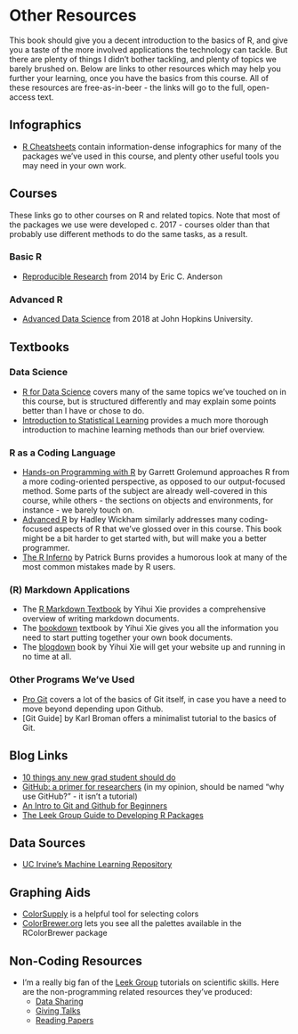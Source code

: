 # Other Resources
This book should give you a decent introduction to the basics of R, and give you a taste of the more involved applications the technology can tackle. But there are plenty of things I didn't bother tackling, and plenty of topics we barely brushed on. Below are links to other resources which may help you further your learning, once you have the basics from this course. All of these resources are free-as-in-beer - the links will go to the full, open-access text.

## Infographics {-}
* [R Cheatsheets](https://www.rstudio.com/resources/cheatsheets/) contain information-dense infographics for many of the packages we've used in this course, and plenty other useful tools you may need in your own work.

## Courses {-}
These links go to other courses on R and related topics. Note that most of the packages we use were developed c. 2017 - courses older than that probably use different methods to do the same tasks, as a result.

### Basic R {-}

* [Reproducible Research](http://eriqande.github.io/rep-res-web/syllabus.html) from 2014 by Eric C. Anderson

### Advanced R {-}
* [Advanced Data Science](https://jhu-advdatasci.github.io/2018/) from 2018 at John Hopkins University.

## Textbooks {-}
### Data Science {-}

* [R for Data Science](https://r4ds.had.co.nz/) covers many of the same topics we've touched on in this course, but is structured differently and may explain some points better than I have or chose to do.
* [Introduction to Statistical Learning](http://www-bcf.usc.edu/~gareth/ISL/ISLR%20Seventh%20Printing.pdf) provides a much more thorough introduction to machine learning methods than our brief overview.

### R as a Coding Language {-}

* [Hands-on Programming with R](https://d1b10bmlvqabco.cloudfront.net/attach/ighbo26t3ua52t/igp9099yy4v10/igz7vp4w5su9/OReilly_HandsOn_Programming_with_R_2014.pdf) by Garrett Grolemund approaches R from a more coding-oriented perspective, as opposed to our output-focused method. Some parts of the subject are already well-covered in this course, while others - the sections on objects and environments, for instance - we barely touch on.
* [Advanced R](https://adv-r.hadley.nz/index.html) by Hadley Wickham similarly addresses many coding-focused aspects of R that we've glossed over in this course. This book might be a bit harder to get started with, but will make you a better programmer.
* [The R Inferno](http://www.burns-stat.com/pages/Tutor/R_inferno.pdf) by Patrick Burns provides a humorous look at many of the most common mistakes made by R users.

### (R) Markdown Applications {-}
* The [R Markdown Textbook](https://bookdown.org/yihui/rmarkdown/) by Yihui Xie provides a comprehensive overview of writing markdown documents.
* The [bookdown](https://bookdown.org/yihui/bookdown/) textbook by Yihui Xie gives you all the information you need to start putting together your own book documents.
* The [blogdown](https://bookdown.org/yihui/blogdown/) book by Yihui Xie will get your website up and running in no time at all.

### Other Programs We've Used {-}

* [Pro Git](https://git-scm.com/book/en/v2) covers a lot of the basics of Git itself, in case you have a need to move beyond depending upon Github.
* [Git Guide] by Karl Broman offers a minimalist tutorial to the basics of Git.

## Blog Links {-}

* [10 things any new grad student should do](https://uc3.cdlib.org/2014/10/14/the-10-things-every-new-grad-student-should-do/)
* [GitHub: a primer for researchers](https://uc3.cdlib.org/2014/05/05/github-a-primer-for-researchers/) (in my opinion, should be named "why use GitHub?" - it isn't a tutorial)
* [An Intro to Git and Github for Beginners](https://product.hubspot.com/blog/git-and-github-tutorial-for-beginners)
* [The Leek Group Guide to Developing R Packages](https://github.com/jtleek/rpackages)

## Data Sources {-}
* [UC Irvine's Machine Learning Repository](http://archive.ics.uci.edu/ml/index.php)

## Graphing Aids {-}
* [ColorSupply](http://colorsupplyyy.com/) is a helpful tool for selecting colors
* [ColorBrewer.org](http://colorbrewer2.org/#type=sequential&scheme=BuGn&n=3) lets you see all the palettes available in the RColorBrewer package

## Non-Coding Resources {-}

* I'm a really big fan of the [Leek Group](http://jtleek.com/) tutorials on scientific skills. Here are the non-programming related resources they've produced:
  * [Data Sharing](https://github.com/jtleek/datasharing)
  * [Giving Talks](https://github.com/jtleek/talkguide)
  * [Reading Papers](https://github.com/jtleek/readingpapers)